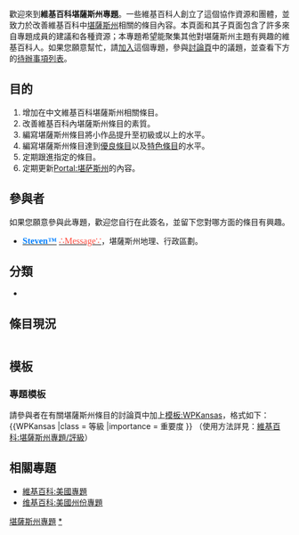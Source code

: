 {{维基专题状态|inactive|WP:Kansas|portal=堪薩斯州}}
{{portal box|堪薩斯州}}
歡迎來到'''維基百科堪薩斯州專題'''。一些維基百科人創立了這個協作資源和團體，並致力於改善維基百科中[[堪薩斯州|堪薩斯州]]相關的條目內容。本頁面和其子頁面包含了許多來自專題成員的建議和各種資源；本專題希望能聚集其他對堪薩斯州主題有興趣的維基百科人。如果您願意幫忙，請[[#參與者|加入]]這個專題，參與[[Wikipedia_talk:堪薩斯州專題|討論頁]]中的議題，並查看下方的[[#任務|待辦事項列表]]。

==目的==
#增加在中文維基百科堪薩斯州相關條目。
#改善維基百科內堪薩斯州條目的素質。
#編寫堪薩斯州條目將小作品提升至初級或以上的水平。
#編寫堪薩斯州條目達到[[Wikipedia:優良條目|優良條目]]以及[[Wikipedia:特色條目|特色條目]]的水平。
#定期跟進指定的條目。
#定期更新[[Portal:堪萨斯州|Portal:堪萨斯州]]的內容。

==參與者==
如果您願意參與此專題，歡迎您自行在此簽名，並留下您對哪方面的條目有興趣。
*[[User:Black9869184|<span style="color: #007FFF;font: 16px Lucida Calligraphy">'''Steven™'''</span>]] [[User_talk:Black9869184|<span style="color: #FF4D40;font: 16px Comic Sans MS">∴Message∵</span>]]，堪薩斯州地理、行政區劃。

== 分類 ==
<!-- * 在此列出 {{subpages}} 以及 {{category tree|...}} -->
* {{category tree all|堪薩斯州|depth=1}}

==條目現況==
<div style="font-size: 90%; -webkit-column-count:2; -moz-column-count:2; column-count:2">
<!--{{ArticleAlertbotSubscription|sub=條目狀態通告}}-->
</div>
{{Articles by Quality|topic=堪萨斯州|project=堪薩斯州|format=toc}}
{{Articles by Importance|topic=堪萨斯州|project=堪薩斯州|format=toc}}

== 模板 ==
=== 專題模板 ===
請參與者在有關堪薩斯州條目的討論頁中加上[[模板:WPKansas|模板:WPKansas]]，格式如下：
<nowiki>{{WPKansas
|class = 等級
|importance = 重要度
}}</nowiki>
（使用方法詳見：[[維基百科:堪薩斯州專題/評級|維基百科:堪薩斯州專題/評級]]）
{{WPKansas|category=no}}

==相關專題==
{{portal|堪薩斯州}}
*[[維基百科:美國專題|維基百科:美國專題]]
*[[维基百科:美國州份專題|维基百科:美國州份專題]]

{{WikiProject Footer}}
[[Category:堪薩斯州專題|]]
[[Category:专题|*]]